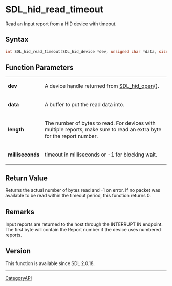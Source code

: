 = SDL_hid_read_timeout =

Read an Input report from a HID device with timeout.

== Syntax ==

<syntaxhighlight lang='c'>
int SDL_hid_read_timeout(SDL_hid_device *dev, unsigned char *data, size_t length, int milliseconds);
</syntaxhighlight>

== Function Parameters ==

{|
|'''dev'''
|A device handle returned from [[SDL_hid_open]]().
|-
|'''data'''
|A buffer to put the read data into.
|-
|'''length'''
|The number of bytes to read. For devices with multiple reports, make sure to read an extra byte for the report number.
|-
|'''milliseconds'''
|timeout in milliseconds or -1 for blocking wait.
|}

== Return Value ==

Returns the actual number of bytes read and -1 on error. If no packet was
available to be read within the timeout period, this function returns 0.

== Remarks ==

Input reports are returned to the host through the INTERRUPT IN endpoint.
The first byte will contain the Report number if the device uses numbered
reports.

== Version ==

This function is available since SDL 2.0.18.

----
[[CategoryAPI]]


